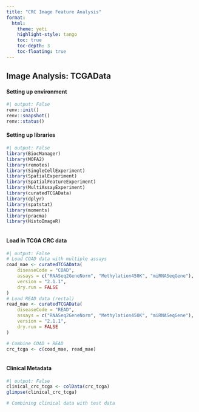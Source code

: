 ```yaml
---
title: "CRC Image Feature Analysis"
format:
  html:
    theme: yeti
    highlight-style: tango
    toc: true
    toc-depth: 3
    toc-floating: true
---
```



## Image Analysis: TCGAData

#### Setting up environment

```r
#| output: False
renv::init()
renv::snapshot()
renv::status()

```

#### Setting up libraries

```r
#| output: False
library(BiocManager)
library(MOFA2)
library(remotes)
library(SingleCellExperiment)
library(SpatialExperiment)
library(SpatialFeatureExperiment)
library(MultiAssayExperiment)
library(curatedTCGAData)
library(dplyr)
library(spatstat)
library(moments)
library(pracma)
library(HistoImageR)



```

#### Load in TCGA CRC data

```r
#| output: False
# Load COAD data with multiple assays
coad_mae <- curatedTCGAData(
    diseaseCode = "COAD",
    assays = c("RNASeq2GeneNorm", "Methylation450K", "miRNASeqGene"),
    version = "2.1.1",
    dry.run = FALSE
)
# Load READ data (rectal)
read_mae <- curatedTCGAData(
    diseaseCode = "READ",
    assays = c("RNASeq2GeneNorm", "Methylation450K", "miRNASeqGene"),
    version = "2.1.1",
    dry.run = FALSE
)

# Combine COAD + READ
crc_tcga <- c(coad_mae, read_mae)



```

#### Clinical Metadata

```r
#| output: False
clinical_crc_tcga <- colData(crc_tcga)
glimpse(clinical_crc_tcga)

# Combining clinical data with test data

```
